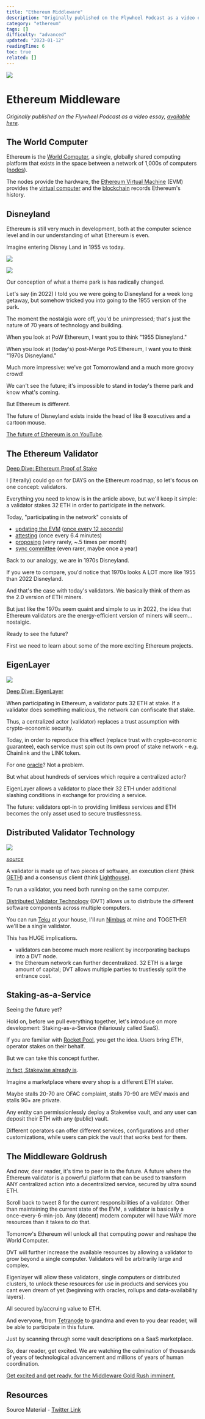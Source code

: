 ```yaml
---
title: "Ethereum Middleware"
description: "Originally published on the Flywheel Podcast as a video essay, ."
category: "ethereum"
tags: []
difficulty: "advanced"
updated: "2023-01-12"
readingTime: 6
toc: true
related: []
---
```


![](/images/middleware-banner.jpeg)

# Ethereum Middleware

*Originally published on the Flywheel Podcast as a video essay,* [*available here*](https://www.youtube.com/watch?v=K2ExicgCZLk)*.* 

## The World Computer

Ethereum is the [World Computer](/ethereum/world-computer), a single, globally shared computing platform that exists in the space between a network of 1,000s of computers ([nodes](/ethereum/node)). 

The nodes provide the hardware, the [Ethereum Virtual Machine](/ethereum/evm) (EVM) provides the [virtual computer](/concepts/virtual-machine) and the [blockchain](/ethereum/blockchain) records Ethereum's history.

## Disneyland

Ethereum is still very much in development, both at the computer science level and in our understanding of what Ethereum is even. 

Imagine entering Disney Land in 1955 vs today. 

![](/images/middleware-5.png)

![](/images/middleware-2.png)

Our conception of what a theme park is has radically changed.

Let's say (in 2022) I told you we were going to Disneyland for a week long getaway, but somehow tricked you into going to the 1955 version of the park. 

The moment the nostalgia wore off, you'd be unimpressed; that's just the nature of 70 years of technology and building.

When you look at PoW Ethereum, I want you to think "1955 Disneyland."

When you look at (today's) post-Merge PoS Ethereum, I want you to think "1970s Disneyland." 

Much more impressive: we've got Tomorrowland and a much more groovy crowd!

We can't see the future; it's impossible to stand in today's theme park and know what's coming.

But Ethereum is different.

The future of Disneyland exists inside the head of like 8 executives and a cartoon mouse.

[The future of Ethereum is on YouTube](https://www.youtube.com/watch?v=uGeIDNEwHjs&t=520s).

## The Ethereum Validator

[Deep Dive: Ethereum Proof of Stake](/ethereum/pos)

I (literally) could go on for DAYS on the Ethereum roadmap, so let's focus on one concept: validators.

Everything you need to know is in the article above, but we'll keep it simple: a validator stakes 32 ETH in order to participate in the network.

Today, "participating in the network" consists of 

*   [updating the EVM](/ethereum/state-transition) ([once every 12 seconds](/ethereum/time)) 
*   [attesting](/ethereum/attestation) (once every 6.4 minutes) 
*   [proposing](/ethereum/block-proposal) (very rarely, ~.5 times per month) 
*   [sync committee](/ethereum/sync-committee) (even rarer, maybe once a year)

Back to our analogy, we are in 1970s Disneyland. 

If you were to compare, you'd notice that 1970s looks A LOT more like 1955 than 2022 Disneyland.

And that's the case with today's validators. We basically think of them as the 2.0 version of ETH miners.

But just like the 1970s seem quaint and simple to us in 2022, the idea that Ethereum validators are the energy-efficient version of miners will seem... nostalgic.

Ready to see the future? 

First we need to learn about some of the more exciting Ethereum projects.

## EigenLayer

![](/images/eigenlayer-1.jpeg)

[Deep Dive: EigenLayer](/ethereum/eigenlayer)

When participating in Ethereum, a validator puts 32 ETH at stake. If a validator does something malicious, the network can confiscate that stake. 

Thus, a centralized actor (validator) replaces a trust assumption with crypto-economic security.

Today, in order to reproduce this effect (replace trust with crypto-economic guarantee), each service must spin out its own proof of stake network - e.g. Chainlink and the LINK token.

For one [oracle](/concepts/oracle)? Not a problem. 

But what about hundreds of services which require a centralized actor?

EigenLayer allows a validator to place their 32 ETH under additional slashing conditions in exchange for providing a service.

The future: validators opt-in to providing limitless services and ETH becomes the only asset used to secure trustlessness.

## Distributed Validator Technology

![](/images/middleware-3.jpeg)

[*source*](https://obol.tech/)

A validator is made up of two pieces of software, an execution client (think [GETH](https://geth.ethereum.org/)) and a consensus client (think [Lighthouse](https://lighthouse.sigmaprime.io/)). 

To run a validator, you need both running on the same computer.

[Distributed Validator Technology](https://blog.obol.tech/what-is-dvt-and-how-does-it-improve-staking-on-ethereum/) (DVT) allows us to distribute the different software components across multiple computers. 

You can run [Teku](https://consensys.net/knowledge-base/ethereum-2/teku/) at your house, I'll run [Nimbus](https://nimbus.guide/) at mine and TOGETHER we'll be a single validator. 

This has HUGE implications. 

*   validators can become much more resilient by incorporating backups into a DVT node.
*   the Ethereum network can further decentralized. 32 ETH is a large amount of capital; DVT allows multiple parties to trustlessly split the entrance cost.

## Staking-as-a-Service

Seeing the future yet?

Hold on, before we pull everything together, let's introduce on more development: Staking-as-a-Service (hilariously called SaaS).

If you are familiar with [Rocket Pool](https://rocketpool.net/), you get the idea. Users bring ETH, operator stakes on their behalf.

But we can take this concept further. 

[In fact, Stakewise already is](https://www.youtube.com/watch?v=aUijgh8tJ68).

Imagine a marketplace where every shop is a different ETH staker. 

Maybe stalls 20-70 are OFAC complaint, stalls 70-90 are MEV maxis and stalls 90+ are private.

Any entity can permissionlessly deploy a Stakewise vault, and any user can deposit their ETH with any (public) vault.

Different operators can offer different services, configurations and other customizations, while users can pick the vault that works best for them.

## The Middleware Goldrush

And now, dear reader, it's time to peer in to the future. A future where the Ethereum validator is a powerful platform that can be used to transform ANY centralized action into a decentralized service, secured by ultra sound ETH.

Scroll back to tweet 8 for the current responsibilities of a validator. Other than maintaining the current state of the EVM, a validator is basically a once-every-6-min-job. Any (decent) modern computer will have WAY more resources than it takes to do that.

Tomorrow's Ethereum will unlock all that computing power and reshape the World Computer.

DVT will further increase the available resources by allowing a validator to grow beyond a single computer. Validators will be arbitrarily large and complex.

Eigenlayer will allow these validators, single computers or distributed clusters, to unlock these resources for use in products and services you cant even dream of yet (beginning with oracles, rollups and data-availability layers).

All secured by/accruing value to ETH.

And everyone, from [Tetranode](https://twitter.com/Tetranode) to grandma and even to you dear reader, will be able to participate in this future.

Just by scanning through some vault descriptions on a SaaS marketplace.

So, dear reader, get excited. We are watching the culmination of thousands of years of technological advancement and millions of years of human coordination. 

[Get excited and get ready, for the Middleware Gold Rush imminent.](https://www.youtube.com/watch?v=K2ExicgCZLk)

## Resources

Source Material - [Twitter Link](https://twitter.com/logarithmicrex/status/1589302062201700352)

